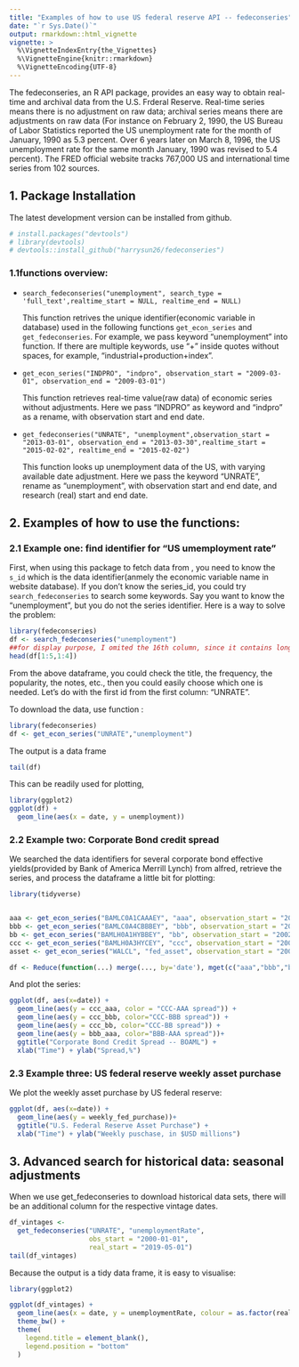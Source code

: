 ```yaml
---
title: "Examples of how to use US federal reserve API -- fedeconseries"
date: "`r Sys.Date()`"
output: rmarkdown::html_vignette 
vignette: >
  %\VignetteIndexEntry{the_Vignettes}
  %\VignetteEngine{knitr::rmarkdown}
  %\VignetteEncoding{UTF-8}
---
```


The fedeconseries, an R API package, provides an easy way to obtain real-time and archival data from the U.S. Frderal Reserve.  Real-time series means there is no adjustment on raw data; archival series means there are adjustments on raw data (For instance on February 2, 1990, the US Bureau of Labor Statistics reported the US unemployment rate for the month of January, 1990 as 5.3 percent. Over 6 years later on March 8, 1996, the US unemployment rate for the same month January, 1990 was revised to 5.4 percent).  The FRED official website \url{https://fred.stlouisfed.org/} tracks 767,000 US and international time series from 102 sources.  

## 1. Package Installation

The latest development version can be installed from github.


```r
# install.packages("devtools")
# library(devtools)
# devtools::install_github("harrysun26/fedeconseries")

```

### 1.1functions overview: 

* 
`search_fedeconseries("unemployment", search_type = 'full_text',realtime_start = NULL, realtime_end = NULL)`

  This function retrives the unique identifier(economic variable in database) used in the following functions `get_econ_series` and `get_fedeconseries`. For example, we pass keyword "unemployment" into function. If there are multiple keywords, use "+" inside quotes without spaces, for example, "industrial+production+index". 

*
  `get_econ_series("INDPRO", "indpro", observation_start = "2009-03-01", observation_end = "2009-03-01")`

  This function retrieves real-time value(raw data) of economic series without adjustments. Here we pass "INDPRO" as keyword and "indpro" as a rename, with observation start and end date. 

*                   
`get_fedeconseries("UNRATE", "unemployment",observation_start = "2013-03-01", observation_end = "2013-03-30",realtime_start = "2015-02-02", realtime_end = "2015-02-02")`
                  
  This function looks up unemployment data of the US, with varying available date adjustment. Here we pass the keyword "UNRATE", rename as "unemployment", with observation start and end date, and research (real) start and end date. 


## 2. Examples of how to use the functions:

### 2.1 Example one: find identifier for "US umemployment rate"

First, when using this package to fetch data from \url{https://alfred.stlouisfed.org}, you need to know the `s_id` which is the data identifier(anmely the economic variable name in website database). If you don't know the series_id, you could try `search_fedeconseries` to search some keywords. Say you want to know the "unemployment", but you do not the series identifier. Here is a way to solve the problem:

```r
library(fedeconseries)
df <- search_fedeconseries("unemployment")
##for display purpose, I omited the 16th column, since it contains long notes.
head(df[1:5,1:4])
```

From the above dataframe, you could check the title, the frequency, the popularity, the notes, etc., then you could easily choose which one is needed. Let's do with the first id from the first column: "UNRATE".

To download the data, use function :

```r
library(fedeconseries)
df <- get_econ_series("UNRATE","unemployment")
```

The output is a data frame

```r
tail(df)
```

This can be readily used for plotting,

```r
library(ggplot2)
ggplot(df) +
  geom_line(aes(x = date, y = unemployment))
```

### 2.2 Example two: Corporate Bond credit spread

We searched the data identifiers for several corporate bond effective yields(provided by Bank of America Merrill Lynch) from alfred, retrieve the series, and process the dataframe a little bit for plotting:

```r
library(tidyverse)


aaa <- get_econ_series("BAMLC0A1CAAAEY", "aaa", observation_start = "2002-12-18", observation_end = "2020-12-15")
bbb <- get_econ_series("BAMLC0A4CBBBEY", "bbb", observation_start = "2002-12-18", observation_end = "2020-12-15")
bb <- get_econ_series("BAMLH0A1HYBBEY", "bb", observation_start = "2002-12-18", observation_end = "2020-12-15")
ccc <- get_econ_series("BAMLH0A3HYCEY", "ccc", observation_start = "2002-12-18", observation_end = "2020-12-15")
asset <- get_econ_series("WALCL", "fed_asset", observation_start = "2002-12-18", observation_end = "2020-12-15")

df <- Reduce(function(...) merge(..., by='date'), mget(c("aaa","bbb","bb","ccc","asset"))) %>% mutate(ccc_aaa = ccc-aaa, ccc_bbb = ccc-bbb, ccc_bb = ccc-bb, bbb_aaa = bbb-aaa, weekly_fed_purchase = c(NA,diff(fed_asset))) %>% na.omit() %>% select(-aaa,-bbb,-bb,-ccc,-fed_asset)
```

And plot the series: 
```r
ggplot(df, aes(x=date)) + 
  geom_line(aes(y = ccc_aaa, color = "CCC-AAA spread")) + 
  geom_line(aes(y = ccc_bbb, color="CCC-BBB spread")) +
  geom_line(aes(y = ccc_bb, color="CCC-BB spread")) +
  geom_line(aes(y = bbb_aaa, color="BBB-AAA spread"))+
  ggtitle("Corporate Bond Credit Spread -- BOAML") +
  xlab("Time") + ylab("Spread,%")
```

### 2.3 Example three: US federal reserve weekly asset purchase

We plot the weekly asset purchase by US federal reserve:
```r
ggplot(df, aes(x=date)) + 
  geom_line(aes(y = weekly_fed_purchase))+
  ggtitle("U.S. Federal Reserve Asset Purchase") +
  xlab("Time") + ylab("Weekly puschase, in $USD millions")
```

## 3. Advanced search for historical data: seasonal adjustments

When we use get_fedeconseries to download historical data sets, there will be an additional column for the respective vintage dates.

```r
df_vintages <-
  get_fedeconseries("UNRATE", "unemploymentRate",
                    obs_start = "2000-01-01",
                    real_start = "2019-05-01")
tail(df_vintages)
```

Because the output is a tidy data frame, it is easy to visualise: 

```r
library(ggplot2)

ggplot(df_vintages) +
  geom_line(aes(x = date, y = unemploymentRate, colour = as.factor(realtime_period))) +
  theme_bw() +
  theme(
    legend.title = element_blank(),
    legend.position = "bottom"
  )
```
